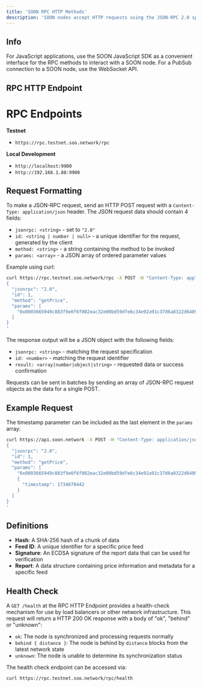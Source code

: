 ```yaml
---
title: 'SOON RPC HTTP Methods'
description: 'SOON nodes accept HTTP requests using the JSON-RPC 2.0 specification.'
---
```


## Info
For JavaScript applications, use the SOON JavaScript SDK as a convenient interface for the RPC methods to interact with a SOON node. For a PubSub connection to a SOON node, use the WebSocket API.

## RPC HTTP Endpoint

# RPC Endpoints

**Testnet**
* `https://rpc.testnet.soo.network/rpc`

**Local Development**
* `http://localhost:9900`
* `http://192.168.1.88:9900`

## Request Formatting

To make a JSON-RPC request, send an HTTP POST request with a `Content-Type: application/json` header. The JSON request data should contain 4 fields:

* `jsonrpc: <string>` - set to `"2.0"`
* `id: <string | number | null>` - a unique identifier for the request, generated by the client
* `method: <string>` - a string containing the method to be invoked
* `params: <array>` - a JSON array of ordered parameter values

Example using curl:

```bash
curl https://rpc.testnet.soo.network/rpc -X POST -H "Content-Type: application/json" -d '
{
  "jsonrpc": "2.0",
  "id": 1,
  "method": "getPrice",
  "params": [
    "0x0003665949c883f9e0f6f002eac32e00bd59dfe6c34e92a91c37d6a8322d6489"
  ]
}
'
```

The response output will be a JSON object with the following fields:
* `jsonrpc: <string>` - matching the request specification
* `id: <number>` - matching the request identifier
* `result: <array|number|object|string>` - requested data or success confirmation

Requests can be sent in batches by sending an array of JSON-RPC request objects as the data for a single POST.

## Example Request

The timestamp parameter can be included as the last element in the `params` array:

```bash
curl https://api.soon.network -X POST -H "Content-Type: application/json" -d '
{
  "jsonrpc": "2.0",
  "id": 1,
  "method": "getPrice",
  "params": [
    "0x0003665949c883f9e0f6f002eac32e00bd59dfe6c34e92a91c37d6a8322d6489",
    {
      "timestamp": 1734670442
    }
  ]
}
'
```

## Definitions

* **Hash**: A SHA-256 hash of a chunk of data
* **Feed ID**: A unique identifier for a specific price feed
* **Signature**: An ECDSA signature of the report data that can be used for verification
* **Report**: A data structure containing price information and metadata for a specific feed

## Health Check

A `GET /health` at the RPC HTTP Endpoint provides a health-check mechanism for use by load balancers or other network infrastructure. This request will return a HTTP 200 OK response with a body of "ok", "behind" or "unknown":

* `ok`: The node is synchronized and processing requests normally
* `behind { distance }`: The node is behind by `distance` blocks from the latest network state
* `unknown`: The node is unable to determine its synchronization status

The health check endpoint can be accessed via:

```bash
curl https://rpc.testnet.soo.network/rpc/health
```
